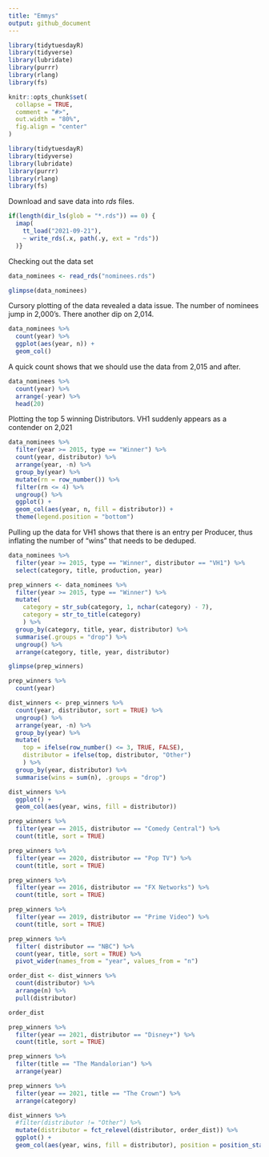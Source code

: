 ```yaml
---
title: "Emmys"
output: github_document
---
```



```r
library(tidytuesdayR)
library(tidyverse)
library(lubridate)
library(purrr)
library(rlang)
library(fs)

knitr::opts_chunk$set(
  collapse = TRUE,
  comment = "#>",
  out.width = "80%",
  fig.align = "center"
)
```

```r
library(tidytuesdayR)
library(tidyverse)
library(lubridate)
library(purrr)
library(rlang)
library(fs)
```

Download and save data into *rds* files.

```r
if(length(dir_ls(glob = "*.rds")) == 0) {
  imap(
    tt_load("2021-09-21"), 
    ~ write_rds(.x, path(.y, ext = "rds"))
  )}
```

Checking out the data set

```r
data_nominees <- read_rds("nominees.rds")

glimpse(data_nominees)
```

Cursory plotting of the data revealed a data issue.  The number of nominees jump in 2,000's.  There another dip on 2,014.

```r
data_nominees %>% 
  count(year) %>% 
  ggplot(aes(year, n)) +
  geom_col()
```
A quick count shows that we should use the data from 2,015 and after.

```r
data_nominees %>% 
  count(year) %>% 
  arrange(-year) %>% 
  head(20)
```

Plotting the top 5 winning Distributors.  VH1 suddenly appears as a contender on 2,021

```r
data_nominees %>% 
  filter(year >= 2015, type == "Winner") %>% 
  count(year, distributor) %>% 
  arrange(year, -n) %>% 
  group_by(year) %>% 
  mutate(rn = row_number()) %>% 
  filter(rn <= 4) %>% 
  ungroup() %>% 
  ggplot() +
  geom_col(aes(year, n, fill = distributor)) +
  theme(legend.position = "bottom")
```
Pulling up the data for VH1 shows that there is an entry per Producer, thus inflating the number of "wins" that needs to be deduped.

```r
data_nominees %>% 
  filter(year >= 2015, type == "Winner", distributor == "VH1") %>% 
  select(category, title, production, year)
```

```r
prep_winners <- data_nominees %>% 
  filter(year >= 2015, type == "Winner") %>% 
  mutate(
    category = str_sub(category, 1, nchar(category) - 7),
    category = str_to_title(category)
    ) %>% 
  group_by(category, title, year, distributor) %>% 
  summarise(.groups = "drop") %>% 
  ungroup() %>% 
  arrange(category, title, year, distributor)

glimpse(prep_winners)
```

```r
prep_winners %>% 
  count(year)
```


```r
dist_winners <- prep_winners %>% 
  count(year, distributor, sort = TRUE) %>% 
  ungroup() %>% 
  arrange(year, -n) %>% 
  group_by(year) %>% 
  mutate(
    top = ifelse(row_number() <= 3, TRUE, FALSE),
    distributor = ifelse(top, distributor, "Other")
    ) %>% 
  group_by(year, distributor) %>% 
  summarise(wins = sum(n), .groups = "drop")

dist_winners %>% 
  ggplot() +
  geom_col(aes(year, wins, fill = distributor))
```

```r
prep_winners %>% 
  filter(year == 2015, distributor == "Comedy Central") %>% 
  count(title, sort = TRUE)
```

```r
prep_winners %>% 
  filter(year == 2020, distributor == "Pop TV") %>% 
  count(title, sort = TRUE)
```
```r
prep_winners %>% 
  filter(year == 2016, distributor == "FX Networks") %>% 
  count(title, sort = TRUE)
```

```r
prep_winners %>% 
  filter(year == 2019, distributor == "Prime Video") %>% 
  count(title, sort = TRUE)
```
```r
prep_winners %>% 
  filter( distributor == "NBC") %>% 
  count(year, title, sort = TRUE) %>% 
  pivot_wider(names_from = "year", values_from = "n")
```
```r
order_dist <- dist_winners %>% 
  count(distributor) %>% 
  arrange(n) %>% 
  pull(distributor)

order_dist
```

```r
prep_winners %>% 
  filter(year == 2021, distributor == "Disney+") %>% 
  count(title, sort = TRUE)
```


```r
prep_winners %>% 
  filter(title == "The Mandalorian") %>% 
  arrange(year)
```
```r
prep_winners %>% 
  filter(year == 2021, title == "The Crown") %>% 
  arrange(category)
```


```r
dist_winners %>% 
  #filter(distributor != "Other") %>% 
  mutate(distributor = fct_relevel(distributor, order_dist)) %>% 
  ggplot() +
  geom_col(aes(year, wins, fill = distributor), position = position_stack()) 
```




